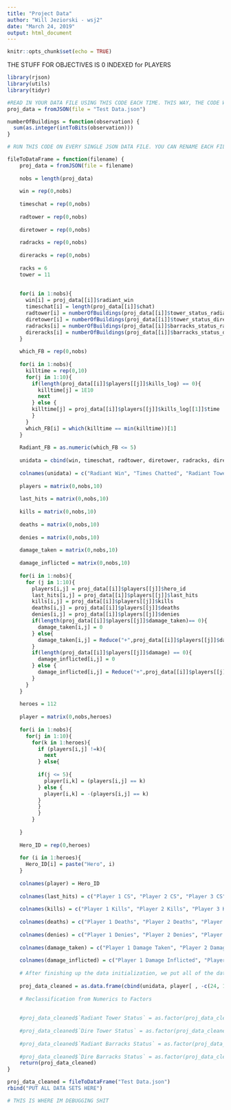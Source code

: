 ```yaml
---
title: "Project Data"
author: "Will Jeziorski - wsj2"
date: "March 24, 2019"
output: html_document
---
```


```r
knitr::opts_chunk$set(echo = TRUE)
```
THE STUFF FOR OBJECTIVES IS 0 INDEXED for PLAYERS
```r
library(rjson)
library(utils)
library(tidyr)
```

```r
#READ IN YOUR DATA FILE USING THIS CODE EACH TIME. THIS WAY, THE CODE WILL RUN CORRECTLY. MAKE SURE YOU CHANGE THE NAME OF THE END DATA SET IN THE BOTTOM OF THE CLEANING CODE CHUNK.
proj_data = fromJSON(file = "Test Data.json")
```

```r

numberOfBuildings = function(observation) {
  sum(as.integer(intToBits(observation)))
}

# RUN THIS CODE ON EVERY SINGLE JSON DATA FILE. YOU CAN RENAME EACH FILE AT THE VERY END 

fileToDataFrame = function(filename) {
    proj_data = fromJSON(file = filename)
  
    nobs = length(proj_data)
    
    win = rep(0,nobs)
    
    timeschat = rep(0,nobs)
    
    radtower = rep(0,nobs)
    
    diretower = rep(0,nobs)
    
    radracks = rep(0,nobs)
    
    direracks = rep(0,nobs)
    
    racks = 6
    tower = 11
    
    
    for(i in 1:nobs){
      win[i] = proj_data[[i]]$radiant_win
      timeschat[i] = length(proj_data[[i]]$chat)
      radtower[i] = numberOfBuildings(proj_data[[i]]$tower_status_radiant)
      diretower[i] = numberOfBuildings(proj_data[[i]]$tower_status_dire)
      radracks[i] = numberOfBuildings(proj_data[[i]]$barracks_status_radiant)
      direracks[i] = numberOfBuildings(proj_data[[i]]$barracks_status_dire)
    }
    
    which_FB = rep(0,nobs)
    
    for(i in 1:nobs){
      killtime = rep(0,10)
      for(j in 1:10){
        if(length(proj_data[[i]]$players[[j]]$kills_log) == 0){
          killtime[j] = 1E10
          next
        } else {
        killtime[j] = proj_data[[i]]$players[[j]]$kills_log[[1]]$time
        }
      }
      which_FB[i] = which(killtime == min(killtime))[1]
    }
    
    Radiant_FB = as.numeric(which_FB <= 5)
    
    unidata = cbind(win, timeschat, radtower, diretower, radracks, direracks, Radiant_FB)
    
    colnames(unidata) = c("Radiant Win", "Times Chatted", "Radiant Tower Status", "Dire Tower Status", "Radiant Barracks Status", "Dire Barracks Status", "Radiant FB")
    
    players = matrix(0,nobs,10)
    
    last_hits = matrix(0,nobs,10)
    
    kills = matrix(0,nobs,10)
    
    deaths = matrix(0,nobs,10)
    
    denies = matrix(0,nobs,10)
    
    damage_taken = matrix(0,nobs,10)
    
    damage_inflicted = matrix(0,nobs,10)
    
    for(i in 1:nobs){
      for (j in 1:10){
        players[i,j] = proj_data[[i]]$players[[j]]$hero_id
        last_hits[i,j] = proj_data[[i]]$players[[j]]$last_hits
        kills[i,j] = proj_data[[i]]$players[[j]]$kills
        deaths[i,j] = proj_data[[i]]$players[[j]]$deaths
        denies[i,j] = proj_data[[i]]$players[[j]]$denies
        if(length(proj_data[[i]]$players[[j]]$damage_taken)== 0){
          damage_taken[i,j] = 0
        } else{
          damage_taken[i,j] = Reduce("+",proj_data[[i]]$players[[j]]$damage_taken)
        }
        if(length(proj_data[[i]]$players[[j]]$damage) == 0){
          damage_inflicted[i,j] = 0
        } else {
          damage_inflicted[i,j] = Reduce("+",proj_data[[i]]$players[[j]]$damage)
        }
      }
    }
    
    heroes = 112
    
    player = matrix(0,nobs,heroes)
    
    for(i in 1:nobs){
      for(j in 1:10){
        for(k in 1:heroes){
          if (players[i,j] !=k){
            next
          } else{
            
          if(j <= 5){
            player[i,k] = (players[i,j] == k)
          } else {
            player[i,k] = -(players[i,j] == k)
          }
          }
          }
        }
        
    }
    
    Hero_ID = rep(0,heroes)
    
    for (i in 1:heroes){
      Hero_ID[i] = paste("Hero", i)
    }
    
    colnames(player) = Hero_ID
    
    colnames(last_hits) = c("Player 1 CS", "Player 2 CS", "Player 3 CS", "Player 4 CS", "Player 5 CS", "Player 6 CS", "Player 7 CS", "Player 8 CS", "Player 9 CS", "Player 10 CS")
    
    colnames(kills) = c("Player 1 Kills", "Player 2 Kills", "Player 3 Kills", "Player 4 Kills", "Player 5 Kills", "Player 6 Kills", "Player 7 Kills", "Player 8 Kills", "Player 9 Kills", "Player 10 Kills")
    
    colnames(deaths) = c("Player 1 Deaths", "Player 2 Deaths", "Player 3 Deaths", "Player 4 Deaths", "Player 5 Deaths", "Player 6 Deaths", "Player 7 Deaths", "Player 8 Deaths", "Player 9 Deaths", "Player 10 Deaths")
    
    colnames(denies) = c("Player 1 Denies", "Player 2 Denies", "Player 3 Denies", "Player 4 Denies", "Player 5 Denies", "Player 6 Denies", "Player 7 Denies", "Player 8 Denies", "Player 9 Denies", "Player 10 Denies")
    
    colnames(damage_taken) = c("Player 1 Damage Taken", "Player 2 Damage Taken", "Player 3 Damage Taken", "Player 4 Damage Taken", "Player 5 Damage Taken", "Player 6 Damage Taken", "Player 7 Damage Taken", "Player 8 Damage Taken", "Player 9 Damage Taken", "Player 10 Damage Taken")
    
    colnames(damage_inflicted) = c("Player 1 Damage Inflicted", "Player 2 Damage Inflicted", "Player 3 Damage Inflicted", "Player 4 Damage Inflicted", "Player 5 Damage Inflicted", "Player 6 Damage Inflicted", "Player 7 Damage Inflicted", "Player 8 Damage Inflicted", "Player 9 Damage Inflicted", "Player 10 Damage Inflicted")
    
    # After finishing up the data initialization, we put all of the data into a data frame.
    
    proj_data_cleaned = as.data.frame(cbind(unidata, player[ , -c(24, 108)], kills, deaths, last_hits, denies, damage_taken, damage_inflicted))
    
    # Reclassification from Numerics to Factors 
    
    
    #proj_data_cleaned$`Radiant Tower Status` = as.factor(proj_data_cleaned$`Radiant Tower Status`)
    
    #proj_data_cleaned$`Dire Tower Status` = as.factor(proj_data_cleaned$`Dire Tower Status`)
    
    #proj_data_cleaned$`Radiant Barracks Status` = as.factor(proj_data_cleaned$`Radiant Barracks Status`)
    
    #proj_data_cleaned$`Dire Barracks Status` = as.factor(proj_data_cleaned$`Dire Barracks Status`)
    return(proj_data_cleaned)
}

```

```r
proj_data_cleaned = fileToDataFrame("Test Data.json")
rbind("PUT ALL DATA SETS HERE")
```

```r
# THIS IS WHERE IM DEBUGGING SHIT


```
